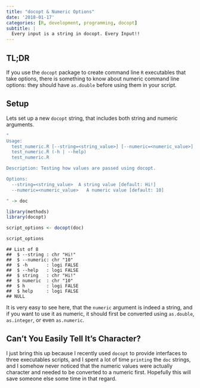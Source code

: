 ```yaml
---
title: "docopt & Numeric Options"
date: '2018-01-17'
categories: [R, development, programming, docopt]
subtitle: |
  Every input is a string in docopt. Every Input!!
---
```


## TL;DR

If you use the `docopt` package to create command line `R` executables that take
options, there is something to know about numeric command line options: they should
have `as.double` before using them in your script.

## Setup

Lets set up a new `docopt` string, that includes both string and
numeric arguments.

```r
"
Usage:
  test_numeric.R [--string=<string_value>] [--numeric=<numeric_value>]
  test_numeric.R (-h | --help)
  test_numeric.R

Description: Testing how values are passed using docopt.

Options:
  --string=<string_value>  A string value [default: Hi!]
  --numeric=<numeric_value>   A numeric value [default: 10]

" -> doc
```

```r
library(methods)
library(docopt)

script_options <- docopt(doc)

script_options
```

```
## List of 8
##  $ --string : chr "Hi!"
##  $ --numeric: chr "10"
##  $ -h       : logi FALSE
##  $ --help   : logi FALSE
##  $ string   : chr "Hi!"
##  $ numeric  : chr "10"
##  $ h        : logi FALSE
##  $ help     : logi FALSE
## NULL
```

It is very easy to see here, that the `numeric` argument is indeed a string, and
if you want to use it as numeric, it should first be converted using `as.double`,
`as.integer`, or even `as.numeric`.

## Can't You Easily Tell It's Character?

I just bring this up because I recently used `docopt` to provide interfaces to
three executables scripts, and I spent a lot of time `printing` the `doc` strings,
and I somehow never noticed that the numeric values were actually character and
needed to be converted to a numeric first. Hopefully this will save someone else
some time in that regard.
